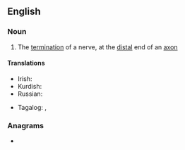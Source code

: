 {{also|nerve-ending}}
==English==

===Noun===
{{en-noun}}

# The [[termination]] of a nerve, at the [[distal]] end of an [[axon]]

====Translations====
{{trans-top|the termination of a nerve}}
* Irish: {{t|ga|néarcheann|m}}
* Kurdish: {{t|ku|demarekotahî|f}}
* Russian: {{t+|ru|не́рвное оконча́ние|n}}
{{trans-mid}}
* Tagalog: {{t|tl|panamdam}}, {{t|tl|dulo ng dagandam}}
{{trans-bottom}}

===Anagrams===
* {{anagrams|en|a=deeeginnnrv|never-ending|neverending}}